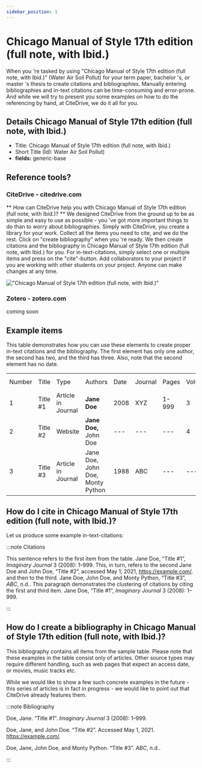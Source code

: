 ```yaml
---
sidebar_position: 1
---
```


# Chicago Manual of Style 17th edition (full note, with Ibid.)

When you 're tasked by using "Chicago Manual of Style 17th edition (full note, with Ibid.)" (Water Air Soil Pollut) for your term paper, bachelor 's, or master 's thesis to create citations and bibliographies.
Manually entering bibliographies and in-text citations can be time-consuming and error-prone. And while we will try to present you some examples on how to do the referencing by hand, at CiteDrive, we do it all for you.

## Details  Chicago Manual of Style 17th edition (full note, with Ibid.)
* Title: Chicago Manual of Style 17th edition (full note, with Ibid.)
* Short Title (Id): Water Air Soil Pollut)
* **fields:** generic-base

## Reference tools?
### CiteDrive - citedrive.com
** How can CiteDrive help you with Chicago Manual of Style 17th edition (full note, with Ibid.)? **
We designed CiteDrive from the ground up to be as simple and easy to use as possible - you 've got more important things to do than to worry about bibliographies. Simply with CiteDrive, you create a library for your work. Collect all the items you need to cite, and we do the rest. Click on "create bibliography" when you 're ready. We then create citations and the bibliography in Chicago Manual of Style 17th edition (full note, with Ibid.) for you. For in-text-citations, simply select one or multiple items and press on the "cite"-button. Add collaborators to your project if you are working with other students on your project. Anyone can make changes at any time.


!["Chicago Manual of Style 17th edition (full note, with Ibid.)"](images/chicago-manual-of-style-17th-edition-full-note-with-ibid.svg "Choose Chicago Manual of Style 17th edition (full note, with Ibid.) in the CiteDrive App")

### Zotero - zotero.com

coming soon

## Example items

This table demonstrates how you can use these elements to create proper in-text citations and the bibliography. The first element has only one author, the second has two, and the third has three. Also, note that the second element has no date.


<table>
  <tr>
   <td>Number
   </td>
   <td>Title
   </td>
   <td>Type
   </td>
   <td>Authors
   </td>
   <td>Date
   </td>
   <td>Journal
   </td>
   <td>Pages
   </td>
   <td>Volume
   </td>
   <td>Issue
   </td>
   <td>Access Date
   </td>
  </tr>
  <tr>
   <td>1
   </td>
   <td>Title #1
   </td>
   <td>Article in Journal
   </td>
   <td><strong>Jane Doe</strong>
   </td>
   <td>2008
   </td>
   <td>XYZ
   </td>
   <td>1-999
   </td>
   <td>3
   </td>
   <td>2
   </td>
   <td>--
   </td>
  </tr>
  <tr>
   <td>
2
   </td>
   <td>Title #2
   </td>
   <td>Website
   </td>
   <td><strong>Jane Doe, </strong>John Doe
   </td>
   <td>---
   </td>
   <td>---
   </td>
   <td>---
   </td>
   <td>4
   </td>
   <td>---
   </td>
   <td>2020-05-01
   </td>
  </tr>
  <tr>
   <td>3
   </td>
   <td>Title #3
   </td>
   <td>Article in Journal
   </td>
   <td>Jane Doe, John Doe, Monty Python
   </td>
   <td>1988
   </td>
   <td>ABC
   </td>
   <td>---
   </td>
   <td>---
   </td>
   <td>16
   </td>
   <td>---
   </td>
  </tr>
</table>



## How do I cite in  Chicago Manual of Style 17th edition (full note, with Ibid.)?

Let us produce some example in-text-citations:

:::note Citations


This sentence refers to the first item from the table. Jane Doe, “Title #1”, <i>Imaginary Journal</i> 3 (2008): 1–999. This, in turn, refers to the second Jane Doe and John  Doe, “Title #2”, accessed May 1, 2021, https://example.com/.
and then to the third.  Jane Doe, John Doe, and Monty Python, “Title #3”, <i>ABC</i>, n.d..
This paragraph demonstrates the clustering of citations by citing the first and third item. Jane Doe, “Title #1”, <i>Imaginary Journal</i> 3 (2008): 1–999.

:::

## How do I create a bibliography in Chicago Manual of Style 17th edition (full note, with Ibid.)?

This bibliography contains all items from the sample table. Please note that these examples in the table consist only of articles. Other source types may require different handling, such as web pages that expect an access date, or movies, music tracks etc.

While we would like to show a few such concrete examples in the future - this series of articles is in fact in progress - we would like to point out that CiteDrive already features them.

:::note Bibliography

Doe, Jane. “Title #1”. <i>Imaginary Journal</i> 3 (2008): 1–999.

Doe, Jane, and John  Doe. “Title #2”. Accessed May 1, 2021. https://example.com/.

Doe, Jane, John Doe, and Monty Python. “Title #3”. <i>ABC</i>, n.d..



:::


        